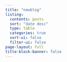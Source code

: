 ```yaml
---
title: "newblog"
listing:
  contents: posts
  sort: "date desc"
  type: table 
  categories: true
  sort-ui: false
  filter-ui: false
page-layout: full
title-block-banner: false
---
```



